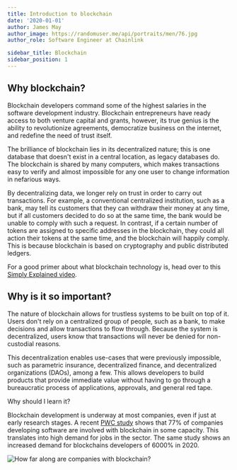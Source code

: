 ```yaml
---
title: Introduction to blockchain
date: '2020-01-01'
author: James May
author_image: https://randomuser.me/api/portraits/men/76.jpg
author_role: Software Engineer at Chainlink

sidebar_title: Blockchain
sidebar_position: 1
---
```


## Why blockchain?

Blockchain developers command some of the highest salaries in the software development industry. Blockchain
entrepreneurs have ready access to both venture capital and grants, however, its true genius is the ability to
revolutionize agreements, democratize business on the internet, and redefine the need of trust itself.

The brilliance of blockchain lies in its decentralized nature; this is one database that doesn't exist in a central
location, as legacy databases do. The blockchain is shared by many computers, which makes transactions easy to verify
and almost impossible for any one user to change information in nefarious ways.

By decentralizing data, we longer rely on trust in order to carry out transactions. For example, a conventional
centralized institution, such as a bank, may tell its customers that they can withdraw their money at any time, but if
all customers decided to do so at the same time, the bank would be unable to comply with such a request. In contrast, if
a certain number of tokens are assigned to specific addresses in the blockchain, they could all action their tokens at
the same time, and the blockchain will happily comply. This is because blockchain is based on cryptography and public
distributed ledgers.

For a good primer about what blockchain technology is, head over to this
[Simply Explained video](https://www.youtube.com/watch?v=SSo_EIwHSd4).

## Why is it so important?

The nature of blockchain allows for trustless systems to be built on top of it. Users don't rely on a centralized group
of people, such as a bank, to make decisions and allow transactions to flow through. Because the system is
decentralized, users know that transactions will never be denied for non-custodial reasons.

This decentralization enables use-cases that were previously impossible, such as parametric insurance, decentralized
finance, and decentralized organizations (DAOs), among a few. This allows developers to build products that provide
immediate value without having to go through a bureaucratic process of applications, approvals, and general red tape.

Why should I learn it?

Blockchain development is underway at most companies, even if just at early research stages. A recent
[PWC study](https://theblockchainacademy.com/wp-content/uploads/sites/6/2021/04/2021-Global-Blockchain-Employment-Report.pdf)
shows that 77% of companies developing software are involved with blockchain in some capacity. This translates into high
demand for jobs in the sector. The same study shows an increased demand for blockchains developers of 6000% in 2020.

![How far along are companies with blockchain?](/posts/blockchain101/blockchain/image2.png)
